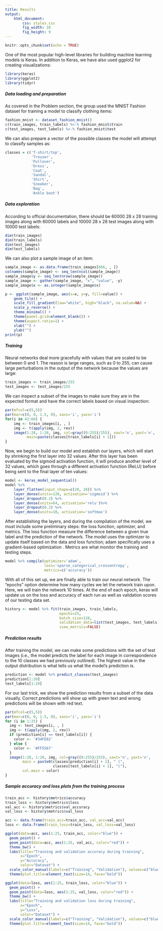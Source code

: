 ```yaml
---
title: Results
output: 
    html_document:
        css: styles.css
        fig_width: 10
        fig_height: 9
---
```


```r
knitr::opts_chunk$set(echo = TRUE)
```

One of the most popular high-level libraries for building machine learning
models is Keras. In addition to Keras, we have also used ggplot2 for creating
visualizations:
```r
library(keras)
library(ggplot2)
library(tidyr)
```

##### Data loading and preparation
As covered in the Problem section, the group used the MNIST Fashion dataset for
training a model to classify clothing items:
```r
fashion_mnist <- dataset_fashion_mnist()
c(train_images, train_labels) %<-% fashion_mnist$train
c(test_images, test_labels) %<-% fashion_mnist$test
```

We can also prepare a vector of the possible classes the model will attempt to
classify samples as:
```r
classes = c('T-shirt/top',
            'Trouser',
            'Pullover',
            'Dress',
            'Coat',
            'Sandal',
            'Shirt',
            'Sneaker',
            'Bag',
            'Ankle boot')
```

##### Data exploration

According to official documentation, there should be 60000 28 x 28 training
images along with 60000 labels and 10000 28 x 28 test images along with 10000
test labels:
```r
dim(train_images)
dim(train_labels)
dim(test_images)
dim(test_labels)
```

We can also plot a sample image of an item:
```r
sample_image <- as.data.frame(train_images[666, , ])
colnames(sample_image) <- seq_len(ncol(sample_image))
sample_image$y <- seq_len(nrow(sample_image))
sample_image <- gather(sample_image, "x", "value", -y)
sample_image$x <- as.integer(sample_image$x)

p <- ggplot(sample_image, aes(x=x, y=y, fill=value)) +
    geom_tile() +
    scale_fill_gradient(low="white", high="black", na.value=NA) +
    scale_y_reverse() +
    theme_minimal() +
    theme(panel.grid=element_blank()) +
    theme(aspect.ratio=1) +
    xlab("") +
    ylab("")
print(p)
```

##### Training 

Neural networks deal more gracefully with values that are scaled to be between 0
and 1. The reason is large ranges, such as 0 to 255, can cause large
perturbations in the output of the network because the values are large:
```r
train_images <- train_images/255
test_images <- test_images/255
```

We can inspect a subset of the images to make sure they are in the expected
format and have the correct labels based on visual inspection:
```r
par(mfcol=c(5,5))
par(mar=c(0, 0, 1.5, 0), xaxs='i', yaxs='i')
for(i in 42:66) {
    img <- train_images[i, , ]
    img <- t(apply(img, 2, rev))
    image(1:28, 1:28, img, col=gray((0:255)/255), xaxt='n', yaxt='n',
          main=paste(classes[train_labels[i] + 1]))
}
```

Now, we begin to build our model and establish our layers, which will start by
shrinking the first layer into 32 values. After this layer has been evaluated
by the sigmoid activation function, it will produce another level of 32 values,
which goes through a different activation function (ReLU) before being sent to
the final layer of ten values:
```r
model <- keras_model_sequential()
model %>%
    layer_flatten(input_shape=c(28, 28)) %>%
    layer_dense(units=128, activation='sigmoid') %>%
    layer_dropout(0.2) %>%
    layer_dense(units=64, activation='relu')%>%
    layer_dropout(0.2) %>%
    layer_dense(units=10, activation='softmax')
```

After establishing the layers, and during the compilation of the model, we must
include some preliminary steps: the loss function, optimizer, and metrics. The
loss function measure the difference between a given true label and the
prediction of the network. The model uses the optimizer to update itself based
on the data and loss function; adam specifically uses a gradient-based
optimization . Metrics are what monitor the training and testing steps.
```r
model %>% compile(optimizer='adam',
                  loss='sparse_categorical_crossentropy',
                  metrics=c('accuracy'))
```

With all of this set up, we are finally able to train our neural network. The
"epochs" option determine how many cycles we let the network train upon. Here,
we will train the network 10 times. At the end of each epoch, keras will update
us on the loss and accuracy of each run as well as validation scores of our
testing data set.

```r
history <- model %>% fit(train_images, train_labels,
                         epochs=25,
                         batch_size=128,
                         validation_data=list(test_images, test_labels),
                         view_metrics=FALSE)
```

##### Prediction results

After training the model, we can make some predictions with the set of test
images (i.e., the model predicts the label for each image in correspondence to
the 10 classes we had previously outlined). The highest value in the output
distribution is what tells us what the model's prediction is.
```r
prediction <- model %>% predict_classes(test_images)
prediction[1:20]
test_labels[1:20]
```

For our last trick, we show the prediction results from a subset of the data
visually. Correct predictions will show up with green text and wrong predictions
will be shown with red text.
```r
par(mfcol=c(5,5))
par(mar=c(0, 0, 1.5, 0), xaxs='i', yaxs='i')
for (i in 1:25) {
  img <- test_images[i, , ]
  img <- t(apply(img, 2, rev))
  if (prediction[i] == test_labels[i]) {
    color <- '#34FE82'
  } else {
    color <- '#FF5567'
  }
  image(1:28, 1:28, img, col=gray((0:255)/255), xaxt='n', yaxt='n',
        main = paste0(classes[prediction[i] + 1], " (",
                      classes[test_labels[i] + 1], ")"),
        col.main = color)
}
```

##### Sample accuracy and loss plots from the training process

```r
train_acc <- history$metrics$accuracy
train_loss <- history$metrics$loss
val_acc <- history$metrics$val_accuracy
val_loss <- history$metrics$val_loss

acc <- data.frame(train_acc=train_acc, val_acc=val_acc)
loss <- data.frame(train_loss=train_loss, val_loss=val_loss)

ggplot(data=acc, aes(1:25, train_acc, color="blue")) + 
  geom_point() + 
  geom_point(data=acc, aes(1:25, val_acc, color="red")) +
  theme_bw() +
  labs(title="Training and validation accuracy during training", 
       x="Epoch", 
       y="Accuracy", 
       color="Dataset") +
  scale_color_manual(labels=c("Training", "Validation"), values=c("blue", "red")) + 
  theme(plot.title=element_text(size=14, face="bold"))

ggplot(data=loss, aes(1:25, train_loss, color="blue")) + 
  geom_point() + 
  geom_point(data=loss, aes(1:25, val_loss, color="red")) +
  theme_bw() +
  labs(title="Training and validation loss during training", 
       x="Epoch", 
       y="Loss", 
       color="Dataset") +
  scale_color_manual(labels=c("Training", "Validation"), values=c("blue", "red")) + 
  theme(plot.title=element_text(size=14, face="bold"))
```